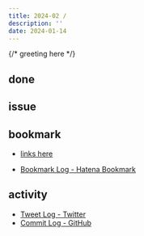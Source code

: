 ```yaml
---
title: 2024-02 / 
description: ''
date: 2024-01-14
---
```


{/* greeting here */}

## done

### 

## issue

### 

## bookmark

- [links here]()


- [Bookmark Log - Hatena Bookmark](https://b.hatena.ne.jp/Ryo_K/bookmark)

## activity

<Tweet tweetLink="" />
<Instagram instagramId="" />
<YouTube youTubeId="" />

- [Tweet Log - Twitter](https://twitter.com/search?q=(from%3Alegnoh)%20until%3A2024-01-14%20since%3A2024-01-08%20-filter%3Areplies&src=typed_query)
- [Commit Log - GitHub](https://github.com/legnoh?tab=overview&from=2024-01-08&to=2024-01-14)

